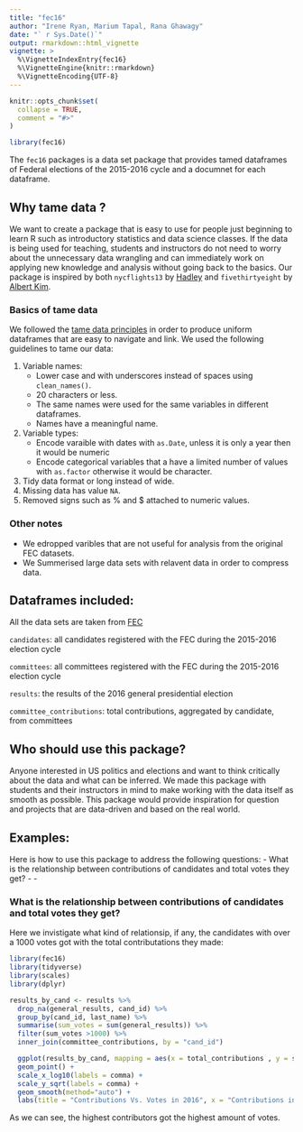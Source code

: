 ```yaml
---
title: "fec16"
author: "Irene Ryan, Marium Tapal, Rana Ghawagy"
date: "` r Sys.Date()`"
output: rmarkdown::html_vignette
vignette: >
  %\VignetteIndexEntry{fec16}
  %\VignetteEngine{knitr::rmarkdown}
  %\VignetteEncoding{UTF-8}
---
```


```r
knitr::opts_chunk$set(
  collapse = TRUE,
  comment = "#>"
)
```

```r
library(fec16)
```

The `fec16` packages is a data set package that provides tamed dataframes of Federal elections of the 2015-2016 cycle and a documnet for each dataframe. 



## Why tame data ? 
We want to create a package that is easy to use for people just beginning to learn R such as introductory statistics and data science classes. If the data is being used for teaching, students and instructors do not need to worry about the unnecessary data wrangling and can immediately work on applying new knowledge and analysis without going back to the basics. Our package is inspired by both `nycflights13` by [Hadley](https://github.com/hadley/nycflights13) and `fivethirtyeight` by [Albert Kim](https://github.com/rudeboybert/fivethirtyeight).


### Basics of tame data 

We followed the [tame data principles](https://escholarship.org/uc/item/0rx1231m#article_main) in order to produce uniform dataframes that are easy to navigate and link. We used the following guidelines to tame our data:

1. Variable names: 
   * Lower case and with underscores instead of spaces using `clean_names()`.
   * 20 characters or less. 
   * The same names were used for the same variables in different dataframes. 
   * Names have a meaningful name. 
2. Variable types:
   * Encode varaible with dates with `as.Date`, unless it is only a year then it would be numeric
   * Encode categorical variables that a have a limited number of values with `as.factor` otherwise it would      be character.
3. Tidy data format or long instead of wide.
4. Missing data has value `NA`.
5. Removed signs such as % and $ attached to numeric values. 

### Other notes

-  We edropped varibles that are not useful for analysis from the original FEC datasets. 
-  We Summerised large data sets with relavent data in order to compress data. 

## Dataframes included: 

All the data sets are taken from [FEC](https://www.fec.gov/data/browse-data/?tab=bulk-data) 

  `candidates`: all candidates registered with the FEC during the 2015-2016 election cycle

  `committees`: all committees registered with the FEC during the 2015-2016 election cycle

  `results`: the results of the 2016 general presidential election

  `committee_contributions`: total contributions, aggregated by candidate, from committees


## Who should use this package? 

Anyone interested in US politics and elections and want to think critically about the data and what can be inferred. We made this package with students and their instructors in mind to make working with the data itself as smooth as possible. This package would provide inspiration for question and projects that are data-driven and based on the real world. 

## Examples:

Here is how to use this package to address the following questions: 
  - What is the relationship between contributions of candidates and total votes they get? 
  - 
  - 
  
### What is the relationship between contributions of candidates and total votes they get? 

Here we invistigate what kind of relationsip, if any, the candidates with over a 1000 votes got with the total contributations they made: 

```r
library(fec16)
library(tidyverse)
library(scales)
library(dplyr)

results_by_cand <- results %>% 
  drop_na(general_results, cand_id) %>%
  group_by(cand_id, last_name) %>%
  summarise(sum_votes = sum(general_results)) %>% 
  filter(sum_votes >1000) %>% 
  inner_join(committee_contributions, by = "cand_id")

  ggplot(results_by_cand, mapping = aes(x = total_contributions , y = sum_votes)) +
  geom_point() +
  scale_x_log10(labels = comma) +
  scale_y_sqrt(labels = comma) +
  geom_smooth(method="auto") + 
  labs(title = "Contributions Vs. Votes in 2016", x = "Contributions in US Dollars", y = "Total Votes")

```

As we can see, the highest contributors got the highest amount of votes. 


